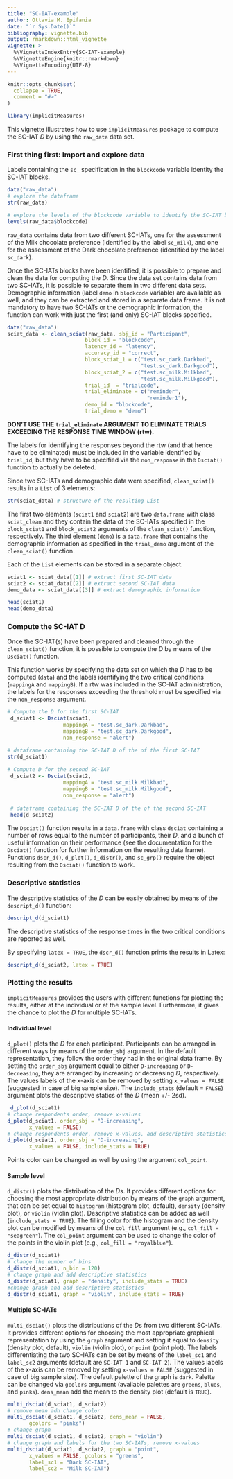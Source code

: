 ```yaml
---
title: "SC-IAT-example"
author: Ottavia M. Epifania
date: "`r Sys.Date()`"
bibliography: vignette.bib
output: rmarkdown::html_vignette
vignette: >
  %\VignetteIndexEntry{SC-IAT-example}
  %\VignetteEngine{knitr::rmarkdown}
  %\VignetteEncoding{UTF-8}
---
```


```r
knitr::opts_chunk$set(
  collapse = TRUE,
  comment = "#>"
)
```

```r
library(implicitMeasures)
```

This vignette illustrates how to use `implicitMeasures` package to compute the SC-IAT *D* by using the `raw_data` data set. 

### First thing first: Import and explore data

Labels containing the `sc_` specification in the `blockcode` variable identity the SC-IAT blocks.

```r
data("raw_data")
# explore the dataframe
str(raw_data)

# explore the levels of the blockcode variable to identify the SC-IAT blocks
levels(raw_data$blockcode)
```

`raw_data` contains data from two different SC-IATs, one for the assessment of the Milk chocolate preference (identified by the label `sc_milk`), and one for the assessment of the Dark chocolate preference (identified by the label `sc_dark`). 

Once the SC-IATs blocks have been identified, it is possible to prepare and clean the data for computing the *D*. Since the data set contains data from two SC-IATs, it is possible to separate them in two different data sets. Demographic information (label `demo` in `blockcode` variable) are available as well, and they can be extracted and stored in a separate data frame. It is not mandatory to have two SC-IATs or the demographic information, the function can work with just the first (and only) SC-IAT blocks specified.

```r
data("raw_data")
sciat_data <- clean_sciat(raw_data, sbj_id = "Participant",
                         block_id = "blockcode",
                         latency_id = "latency",
                         accuracy_id = "correct",
                         block_sciat_1 = c("test.sc_dark.Darkbad",
                                           "test.sc_dark.Darkgood"),
                         block_sciat_2 = c("test.sc_milk.Milkbad",
                                           "test.sc_milk.Milkgood"),
                         trial_id  = "trialcode",
                         trial_eliminate = c("reminder",
                                             "reminder1"), 
                         demo_id = "blockcode", 
                         trial_demo = "demo")
```

**DON'T USE THE `trial_eliminate` ARGUMENT TO ELIMINATE TRIALS EXCEEDING THE RESPONSE TIME WINDOW (rtw).**

The labels for identifying the responses beyond the rtw (and that hence have to be eliminated) must be included in the variable identified by `trial_id`, but they have to be specified via the `non_response` in the `Dsciat()` function to actually be deleted.

Since two SC-IATs and demographic data were specified, `clean_sciat()` results in a `List` of 3 elements: 

```r
str(sciat_data) # structure of the resulting List
```

The first two elements (`sciat1` and `sciat2`) are two  `data.frame` with class `sciat_clean` and they contain the data of the SC-IATs specified in the `block_sciat1` and `block_sciat2` arguments of the `clean_sciat()` function, respectively. The third element (`demo`) is a `data.frame` that contains the demographic information as specified in the `trial_demo` argument of the `clean_sciat()` function. 

Each of the `List` elements can be stored in a separate object. 

```r
sciat1 <- sciat_data[[1]] # extract first SC-IAT data
sciat2 <- sciat_data[[2]] # extract second SC-IAT data
demo_data <- sciat_data[[3]] # extract demographic information

head(sciat1)
head(demo_data)
```

### Compute the SC-IAT D

Once the SC-IAT(s) have been prepared and cleaned through the `clean_sciat()` function, it is possible to compute the *D* by means of the `Dsciat()` function. 

This function works by specifying the data set on which the *D* has to be computed (`data`) and the labels identifying the two critical conditions (`mappingA` and `mappingB`). If a rtw was included in the SC-IAT administration, the labels for the responses exceeding the threshold must be specified via the `non_response` argument. 

```r
# Compute the D for the first SC-IAT
 d_sciat1 <- Dsciat(sciat1,
                  mappingA = "test.sc_dark.Darkbad",
                  mappingB = "test.sc_dark.Darkgood",
                  non_response = "alert")

# dataframe containing the SC-IAT D of the of the first SC-IAT
str(d_sciat1) 
 
# Compute D for the second SC-IAT
 d_sciat2 <- Dsciat(sciat2,
                  mappingA = "test.sc_milk.Milkbad",
                  mappingB = "test.sc_milk.Milkgood",
                  non_response = "alert")
 
 # dataframe containing the SC-IAT D of the of the second SC-IAT
 head(d_sciat2)

```

The `Dsciat()` function results in a `data.frame` with class `dsciat` containing a number of rows equal to the number of participants, their *D*, and a bunch of useful information on their performance (see the documentation for the `Dsciat()` function for further information on the resulting data frame). Functions `dscr_d()`, `d_plot()`, `d_distr()`, and `sc_grp()` require the object resulting from the `Dsciat()` function to work. 

### Descriptive statistics

The descriptive statistics of the *D* can be easily obtained by means of the `descript_d()` function: 

```r
descript_d(d_sciat1)
```

The descriptive statistics of the response times in the two critical conditions are reported as well. 

By specifying `latex = TRUE`, the `dscr_d()` function prints the results in Latex: 

```r
descript_d(d_sciat2, latex = TRUE)
```

### Plotting the results

`implicitMeasures` provides the users with different functions for plotting the results, either at the individual or at the sample level. Furthermore, it gives the chance to plot the *D* for multiple SC-IATs. 

#### Individual level 

`d_plot()` plots the *D* for each participant. Participants can be arranged in different ways by means of the `order_sbj` argument. In the default representation, they follow the order they had in the original data frame. By setting the `order_sbj` argument equal to either `D-increasing` or `D-decreasing`, they are arranged by increasing or decreasing *D*, respectively. The values labels of the x-axis can be removed by setting `x_values = FALSE` (suggested in case of big sample size). The `include_stats` (default = `FALSE`) argument plots the descriptive statics of the *D* (mean +/- 2sd). 

```r
 d_plot(d_sciat1)
# change respondents order, remove x-values
d_plot(d_sciat1, order_sbj = "D-increasing", 
       x_values = FALSE)
# change respondents order, remove x-values, add descriptive statistics
d_plot(d_sciat1, order_sbj = "D-increasing", 
       x_values = FALSE, include_stats = TRUE)
```

Points color can be changed as well by using the argument `col_point`. 

#### Sample level

`d_distr()` plots the distribution of the *D*s. It provides different options for choosing the most appropriate distribution by means of the `graph` argument, that can be set equal to `histogram` (histogram plot, default), `density` (density plot), or `violin` (violin plot). Descriptive statistics can be added as well (`include_stats = TRUE`). The filling color for the histogram and the density plot can be modified by means of the `col_fill` argument (e.g., `col_fill = "seagreen"`). The `col_point` argument can be used to change the color of the points in the violin plot (e.g., `col_fill = "royalblue"`).


```r
d_distr(d_sciat1)
# change the number of bins
d_distr(d_sciat1, n_bin = 120)
# change graph and add descriptive statistics
d_distr(d_sciat1, graph = "density", include_stats = TRUE)
#change graph and add descriptive statistics
d_distr(d_sciat1, graph = "violin", include_stats = TRUE)
```

#### Multiple SC-IATs

`multi_dsciat()` plots the distributions of the *D*s from two different SC-IATs. It provides different options for choosing the most appropriate graphical representation by using the `graph` argument and setting it equal to `density` (density plot, default), `violin` (violin plot), or `point` (point plot). The labels differentiating the two SC-IATs can be set by means of the `label_sc1` and `label_sc2` arguments (default are `SC-IAT 1` and `SC-IAT 2`). The values labels of the x-axis can be removed by setting `x-values = FALSE` (suggested in case of big sample size). The default palette of the graph is `dark`. Palette can be changed via `gcolors` argument (available palettes are `greens`, `blues`, and `pinks`).  `dens_mean` add the mean to the density plot (default is `TRUE`). 

```r
multi_dsciat(d_sciat1, d_sciat2)
# remove mean adn change color
multi_dsciat(d_sciat1, d_sciat2, dens_mean = FALSE, 
       gcolors = "pinks")
# change graph
multi_dsciat(d_sciat1, d_sciat2, graph = "violin")
# change graph and labels for the two SC-IATs, remove x-values
multi_dsciat(d_sciat1, d_sciat2, graph = "point", 
       x_values = FALSE, gcolors = "greens",
       label_sc1 = "Dark SC-IAT", 
       label_sc2 = "Milk SC-IAT")
```



